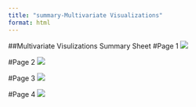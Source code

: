 ```yaml
---
title: "summary-Multivariate Visualizations"
format: html
---
```


##Multivariate Visulizations Summary Sheet
#Page 1
![](page1multi.png)


#Page 2
![](page2multi.png)


#Page 3
![](page3multi.png)

#Page 4
![](page4multi.png)
